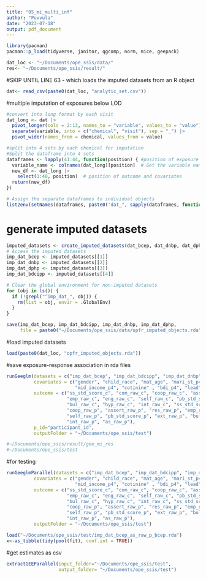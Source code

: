 ```yaml
---
title: "05_mi_multi_inf"
author: "Puvvula"
date: "2023-07-18"
output: pdf_document
---
```


```r
library(pacman)
pacman::p_load(tidyverse, janitor, qgcomp, norm, mice, geepack)

dat_loc <- "~/Documents/ope_ssis/data/"
res<- "~/Documents/ope_ssis/result/"
```

#SKIP UNTIL LINE 63 - which loads the imputed datasets from an R object

```r
dat<- read_csv(paste0(dat_loc, "analytic_set.csv"))
```

#multiple imputation of exposures below LOD
```r
#convert into long format by each visit
dat_long <- dat |>
  pivot_longer(cols = 2:13, names_to = "variable", values_to = "value") |>
  separate(variable, into = c("chemical", "visit"), sep = "_") |>
  pivot_wider(names_from = chemical, values_from = value)

#split into 4 sets by each chemical for imputation
#Split the dataframe into 4 sets
dataframes <- lapply(41:44, function(position) { #position of exposure variables
  variable_name <- colnames(dat_long)[position]  # Get the variable name at the specific position
  new_df <- dat_long |>
    select(1:40, position)  # position of outcome and covariates
  return(new_df)
})

# Assign the separate dataframes to individual objects
list2env(setNames(dataframes, paste0("dat_", sapply(dataframes, function(df) tail(colnames(df), 1)))), .GlobalEnv)
```

# generate imputed datasets
```r
imputed_datasets <- create_imputed_datasets(dat_bcep, dat_dnbp, dat_dphp, dat_bdcipp)
# Access the imputed datasets
imp_dat_bcep <- imputed_datasets[[1]]
imp_dat_dnbp <- imputed_datasets[[2]]
imp_dat_dphp <- imputed_datasets[[3]]
imp_dat_bdcipp <- imputed_datasets[[4]]

# Clear the global environment for non-imputed datasets
for (obj in ls()) {
  if (!grepl("^imp_dat_", obj)) {
    rm(list = obj, envir = .GlobalEnv)
  }
}

save(imp_dat_bcep, imp_dat_bdcipp, imp_dat_dnbp, imp_dat_dphp, 
     file = paste0("~/Documents/ope_ssis/data/opfr_imputed_objects.rda"))
```

#load imputed datasets
```r
load(paste0(dat_loc, "opfr_imputed_objects.rda"))
```

#save exposure-response association in rda files
```r
runGeeglm(datasets = c("imp_dat_bcep", "imp_dat_bdcipp", "imp_dat_dnbp", "imp_dat_dphp"), 
          covariates = c("gender", "child_race", "mat_age", "mari_st_p4", "mom_edu_p4_cat",
                         "mid_income_p4", "cotinine" , "bdi_p4", "lead", "rfr_gs_t"),
          outcome = c("ss_std_score_c", "com_raw_c", "coop_raw_c", "assert_raw_c","res_raw_c",
                      "emp_raw_c", "eng_raw_c", "self_raw_c", "pb_std_score_c", "ext_raw_c",
                      "bul_raw_c", "hyp_raw_c", "int_raw_c", "ss_std_score_p", "com_raw_p",
                      "coop_raw_p", "assert_raw_p", "res_raw_p", "emp_raw_p", "eng_raw_p",
                      "self_raw_p", "pb_std_score_p", "ext_raw_p", "bul_raw_p", "hyp_raw_p",
                      "int_raw_p", "as_raw_p"),
          p_id="participant_id",
          outputFolder = "~/Documents/ope_ssis/test")

#~/Documents/ope_ssis/result/gee_mi_res
#~/Documents/ope_ssis/test
```

#for testing
```r
runGeeglmParallel(datasets = c("imp_dat_bcep", "imp_dat_bdcipp", "imp_dat_dnbp", "imp_dat_dphp"), 
          covariates = c("gender", "child_race", "mat_age", "mari_st_p4", "mom_edu_p4_cat",
                         "mid_income_p4", "cotinine" , "bdi_p4", "lead", "rfr_gs_t"),
          outcome = c("ss_std_score_c", "com_raw_c", "coop_raw_c", "assert_raw_c","res_raw_c",
                      "emp_raw_c", "eng_raw_c", "self_raw_c", "pb_std_score_c", "ext_raw_c",
                      "bul_raw_c", "hyp_raw_c", "int_raw_c", "ss_std_score_p", "com_raw_p",
                      "coop_raw_p", "assert_raw_p", "res_raw_p", "emp_raw_p", "eng_raw_p",
                      "self_raw_p", "pb_std_score_p", "ext_raw_p", "bul_raw_p", "hyp_raw_p",
                      "int_raw_p", "as_raw_p"),
          outputFolder = "~/Documents/ope_ssis/test")
```

```r
load("~/Documents/ope_ssis/test/imp_dat_bcep_as_raw_p_bcep.rda")
x<-as_tibble(tidy(pool(fit), conf.int = TRUE))
```


#get estimates as csv
```r
extractGEEParallel(input_folder="~/Documents/ope_ssis/test", 
                   output_folder= "~/Documents/ope_ssis/test")
```

